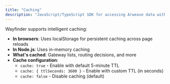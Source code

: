 ```yaml
---
title: "Caching"
description: "JavaScript/TypeScript SDK for accessing Arweave data with built-in verification and gateway routing"
---
```


Wayfinder supports intelligent caching:

- **In browsers**: Uses localStorage for persistent caching across page reloads
- **In Node.js**: Uses in-memory caching
- **What's cached**: Gateway lists, routing decisions, and more
- **Cache configuration**:
  - `cache: true` - Enable with default 5-minute TTL
  - `cache: { ttlSeconds: 3600 }` - Enable with custom TTL (in seconds)
  - `cache: false` - Disable caching (default)